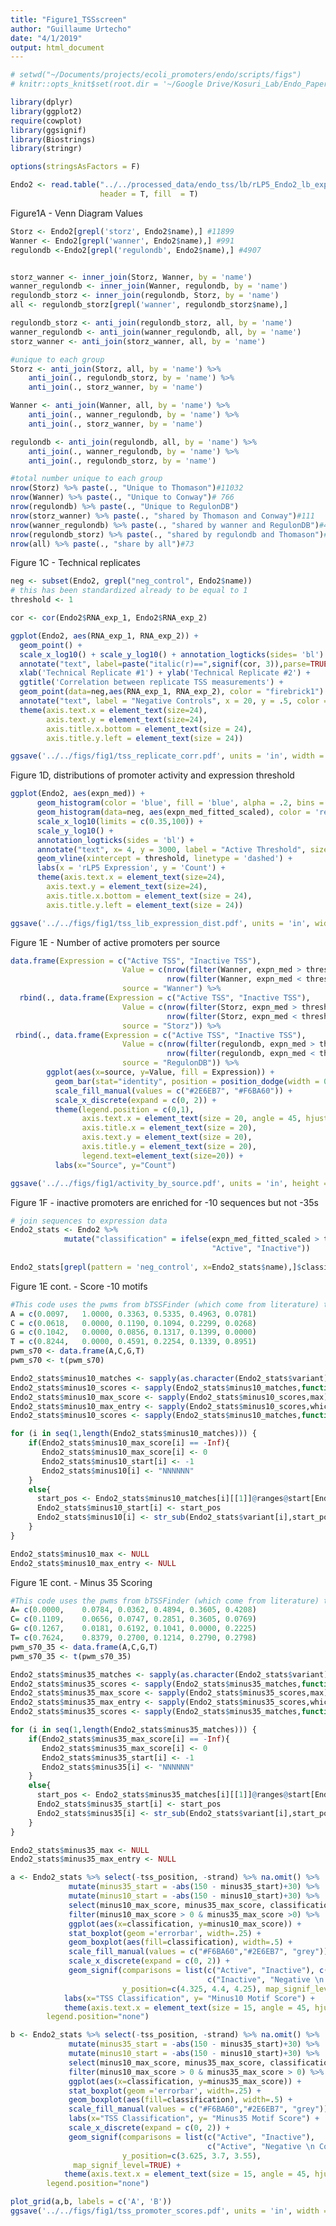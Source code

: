 ```yaml
---
title: "Figure1_TSSscreen"
author: "Guillaume Urtecho"
date: "4/1/2019"
output: html_document
---
```


```r
# setwd("~/Documents/projects/ecoli_promoters/endo/scripts/figs")
# knitr::opts_knit$set(root.dir = '~/Google Drive/Kosuri_Lab/Endo_Paper/scripts')

library(dplyr)
library(ggplot2)
require(cowplot)
library(ggsignif)
library(Biostrings)
library(stringr)

options(stringsAsFactors = F)

Endo2 <- read.table("../../processed_data/endo_tss/lb/rLP5_Endo2_lb_expression_formatted_std.txt",
                    header = T, fill  = T)
```

Figure1A - Venn Diagram Values

```r

Storz <- Endo2[grepl('storz', Endo2$name),] #11899
Wanner <- Endo2[grepl('wanner', Endo2$name),] #991
regulondb <-Endo2[grepl('regulondb', Endo2$name),] #4907


storz_wanner <- inner_join(Storz, Wanner, by = 'name')
wanner_regulondb <- inner_join(Wanner, regulondb, by = 'name')
regulondb_storz <- inner_join(regulondb, Storz, by = 'name')
all <- regulondb_storz[grepl('wanner', regulondb_storz$name),]

regulondb_storz <- anti_join(regulondb_storz, all, by = 'name')
wanner_regulondb <- anti_join(wanner_regulondb, all, by = 'name')
storz_wanner <- anti_join(storz_wanner, all, by = 'name')

#unique to each group
Storz <- anti_join(Storz, all, by = 'name') %>%
    anti_join(., regulondb_storz, by = 'name') %>%
    anti_join(., storz_wanner, by = 'name')

Wanner <- anti_join(Wanner, all, by = 'name') %>%
    anti_join(., wanner_regulondb, by = 'name') %>%
    anti_join(., storz_wanner, by = 'name')

regulondb <- anti_join(regulondb, all, by = 'name') %>%
    anti_join(., wanner_regulondb, by = 'name') %>%
    anti_join(., regulondb_storz, by = 'name')

#total number unique to each group
nrow(Storz) %>% paste(., "Unique to Thomason")#11032
nrow(Wanner) %>% paste(., "Unique to Conway")# 766
nrow(regulondb) %>% paste(., "Unique to RegulonDB")
nrow(storz_wanner) %>% paste(., "shared by Thomason and Conway")#111
nrow(wanner_regulondb) %>% paste(., "shared by wanner and RegulonDB")#41
nrow(regulondb_storz) %>% paste(., "shared by regulondb and Thomason")#683
nrow(all) %>% paste(., "share by all")#73
```

Figure 1C - Technical replicates

```r
neg <- subset(Endo2, grepl("neg_control", Endo2$name))
# this has been standardized already to be equal to 1
threshold <- 1

cor <- cor(Endo2$RNA_exp_1, Endo2$RNA_exp_2)

ggplot(Endo2, aes(RNA_exp_1, RNA_exp_2)) + 
  geom_point() +
  scale_x_log10() + scale_y_log10() + annotation_logticks(sides= 'bl') +
  annotate("text", label=paste("italic(r)==",signif(cor, 3)),parse=TRUE, x=.5, y=15, size = 8) +
  xlab('Technical Replicate #1') + ylab('Technical Replicate #2') +
  ggtitle('Correlation between replicate TSS measurements') +
  geom_point(data=neg,aes(RNA_exp_1, RNA_exp_2), color = "firebrick1") +
  annotate("text", label = "Negative Controls", x = 20, y = .5, color = 'firebrick1', size = 8) +
  theme(axis.text.x = element_text(size=24), 
        axis.text.y = element_text(size=24),
        axis.title.x.bottom = element_text(size = 24),
        axis.title.y.left = element_text(size = 24))

ggsave('../../figs/fig1/tss_replicate_corr.pdf', units = 'in', width = 7.29, height = 4.51)
```


Figure 1D, distributions of promoter activity and expression threshold

```r
ggplot(Endo2, aes(expn_med)) +
      geom_histogram(color = 'blue', fill = 'blue', alpha = .2, bins = 100) +
      geom_histogram(data=neg, aes(expn_med_fitted_scaled), color = 'red', fill = 'red', alpha = .2, bins = 100) +
      scale_x_log10(limits = c(0.35,100)) +
      scale_y_log10() +  
      annotation_logticks(sides = 'bl') +
      annotate("text", x= 4, y = 3000, label = "Active Threshold", size = 8) +
      geom_vline(xintercept = threshold, linetype = 'dashed') +
      labs(x = 'rLP5 Expression', y = 'Count') +
      theme(axis.text.x = element_text(size=24), 
        axis.text.y = element_text(size=24),
        axis.title.x.bottom = element_text(size = 24),
        axis.title.y.left = element_text(size = 24))

ggsave('../../figs/fig1/tss_lib_expression_dist.pdf', units = 'in', width = 7.29, height = 4.51)
```

Figure 1E - Number of active promoters per source
```r
data.frame(Expression = c("Active TSS", "Inactive TSS"),
                         Value = c(nrow(filter(Wanner, expn_med > threshold)),
                                   nrow(filter(Wanner, expn_med < threshold))),
                         source = "Wanner") %>%
  rbind(., data.frame(Expression = c("Active TSS", "Inactive TSS"),
                         Value = c(nrow(filter(Storz, expn_med > threshold)),
                                   nrow(filter(Storz, expn_med < threshold))),
                         source = "Storz")) %>%
 rbind(., data.frame(Expression = c("Active TSS", "Inactive TSS"),
                         Value = c(nrow(filter(regulondb, expn_med > threshold)),
                                   nrow(filter(regulondb, expn_med < threshold))),
                         source = "RegulonDB")) %>%
        ggplot(aes(x=source, y=Value, fill = Expression)) + 
          geom_bar(stat="identity", position = position_dodge(width = 0), color = 'black') +
          scale_fill_manual(values = c("#2E6EB7", "#F6BA60")) +
          scale_x_discrete(expand = c(0, 2)) +
          theme(legend.position = c(0,1),
                axis.text.x = element_text(size = 20, angle = 45, hjust = 1), 
                axis.title.x = element_text(size = 20),
                axis.text.y = element_text(size = 20), 
                axis.title.y = element_text(size = 20), 
                legend.text=element_text(size=20)) +
          labs(x="Source", y="Count")

ggsave('../../figs/fig1/activity_by_source.pdf', units = 'in', height = 8.1, width = 7.46)
```


Figure 1F - inactive promoters are enriched for -10 sequences but not -35s
```r
# join sequences to expression data
Endo2_stats <- Endo2 %>%
            mutate("classification" = ifelse(expn_med_fitted_scaled > threshold,
                                             "Active", "Inactive"))
   
Endo2_stats[grepl(pattern = 'neg_control', x=Endo2_stats$name),]$classification <- "Negative \n Controls"
```


Figure 1E cont. - Score -10 motifs 
```r
#This code uses the pwms from bTSSFinder (which come from literature) to find the best -10 site
A = c(0.0097,	1.0000,	0.3363,	0.5335,	0.4963,	0.0781)
C = c(0.0618,	0.0000,	0.1190,	0.1094,	0.2299,	0.0268)
G = c(0.1042,	0.0000,	0.0856,	0.1317,	0.1399,	0.0000)
T = c(0.8244,	0.0000,	0.4591,	0.2254,	0.1339,	0.8951)
pwm_s70 <- data.frame(A,C,G,T)
pwm_s70 <- t(pwm_s70)

Endo2_stats$minus10_matches <- sapply(as.character(Endo2_stats$variant),function(x) matchPWM(pwm_s70,str_sub(x,-150,-1)))
Endo2_stats$minus10_scores <- sapply(Endo2_stats$minus10_matches,function(x) PWMscoreStartingAt(pwm_s70, subject(x),start(x)))
Endo2_stats$minus10_max_score <- sapply(Endo2_stats$minus10_scores,max)
Endo2_stats$minus10_max_entry <- sapply(Endo2_stats$minus10_scores,which.max)
Endo2_stats$minus10_scores <- sapply(Endo2_stats$minus10_matches,function(x) PWMscoreStartingAt(pwm_s70, subject(x),start(x)))

for (i in seq(1,length(Endo2_stats$minus10_matches))) {
    if(Endo2_stats$minus10_max_score[i] == -Inf){
       Endo2_stats$minus10_max_score[i] <- 0
       Endo2_stats$minus10_start[i] <- -1
       Endo2_stats$minus10[i] <- "NNNNNN"
    }
    else{
      start_pos <- Endo2_stats$minus10_matches[i][[1]]@ranges@start[Endo2_stats$minus10_max_entry[[i]]]
      Endo2_stats$minus10_start[i] <- start_pos
      Endo2_stats$minus10[i] <- str_sub(Endo2_stats$variant[i],start_pos,start_pos+5)
    }
}

Endo2_stats$minus10_max <- NULL
Endo2_stats$minus10_max_entry <- NULL
```


Figure 1E cont. - Minus 35 Scoring

```r
#This code uses the pwms from bTSSFinder (which come from literature) to find the best -10 site
A= c(0.0000,	0.0784,	0.0362,	0.4894,	0.3605,	0.4208)
C= c(0.1109,	0.0656,	0.0747,	0.2851,	0.3605,	0.0769)
G= c(0.1267,	0.0181,	0.6192,	0.1041,	0.0000,	0.2225)
T= c(0.7624,	0.8379,	0.2700,	0.1214,	0.2790,	0.2798)
pwm_s70_35 <- data.frame(A,C,G,T)
pwm_s70_35 <- t(pwm_s70_35)

Endo2_stats$minus35_matches <- sapply(as.character(Endo2_stats$variant),function(x) matchPWM(pwm_s70_35,str_sub(x,-150,-1))) #Normally (x,-150,-1)
Endo2_stats$minus35_scores <- sapply(Endo2_stats$minus35_matches,function(x) PWMscoreStartingAt(pwm_s70_35, subject(x),start(x)))
Endo2_stats$minus35_max_score <- sapply(Endo2_stats$minus35_scores,max)
Endo2_stats$minus35_max_entry <- sapply(Endo2_stats$minus35_scores,which.max)
Endo2_stats$minus35_scores <- sapply(Endo2_stats$minus35_matches,function(x) PWMscoreStartingAt(pwm_s70_35, subject(x),start(x)))

for (i in seq(1,length(Endo2_stats$minus35_matches))) {
    if(Endo2_stats$minus35_max_score[i] == -Inf){
       Endo2_stats$minus35_max_score[i] <- 0
       Endo2_stats$minus35_start[i] <- -1
       Endo2_stats$minus35[i] <- "NNNNNN"
    }
    else{
      start_pos <- Endo2_stats$minus35_matches[i][[1]]@ranges@start[Endo2_stats$minus35_max_entry[[i]]]
      Endo2_stats$minus35_start[i] <- start_pos
      Endo2_stats$minus35[i] <- str_sub(Endo2_stats$variant[i],start_pos,start_pos+5)
    }
}

Endo2_stats$minus35_max <- NULL
Endo2_stats$minus35_max_entry <- NULL

```


```r
a <- Endo2_stats %>% select(-tss_position, -strand) %>% na.omit() %>%
             mutate(minus35_start = -abs(150 - minus35_start)+30) %>%
             mutate(minus10_start = -abs(150 - minus10_start)+30) %>%
             select(minus10_max_score, minus35_max_score, classification) %>%
             filter(minus10_max_score > 0 & minus35_max_score >0) %>%
             ggplot(aes(x=classification, y=minus10_max_score)) +
             stat_boxplot(geom ='errorbar', width=.25) +
             geom_boxplot(aes(fill=classification), width=.5) +
             scale_fill_manual(values = c("#F6BA60","#2E6EB7", "grey")) +
             scale_x_discrete(expand = c(0, 2)) + 
             geom_signif(comparisons = list(c("Active", "Inactive"), c("Active", "Negative \n Controls"), 
                                            c("Inactive", "Negative \n Controls")), 
                         y_position=c(4.325, 4.4, 4.25), map_signif_level=TRUE) +
            labs(x="TSS Classification", y= "Minus10 Motif Score") +
            theme(axis.text.x = element_text(size = 15, angle = 45, hjust = 1),
        legend.position="none")

b <- Endo2_stats %>% select(-tss_position, -strand) %>% na.omit() %>%
             mutate(minus35_start = -abs(150 - minus35_start)+30) %>%
             mutate(minus10_start = -abs(150 - minus10_start)+30) %>%
             select(minus10_max_score, minus35_max_score, classification) %>%
             filter(minus10_max_score > 0 & minus35_max_score > 0) %>%
             ggplot(aes(x=classification, y=minus35_max_score)) + 
             stat_boxplot(geom ='errorbar', width=.25) +
             geom_boxplot(aes(fill=classification), width=.5) +
             scale_fill_manual(values = c("#F6BA60","#2E6EB7", "grey")) +
             labs(x="TSS Classification", y= "Minus35 Motif Score") +
             scale_x_discrete(expand = c(0, 2)) + 
             geom_signif(comparisons = list(c("Active", "Inactive"), 
                                            c("Active", "Negative \n Controls"), c("Inactive", "Negative \n Controls")), 
                         y_position=c(3.625, 3.7, 3.55), 
              map_signif_level=TRUE) + 
            theme(axis.text.x = element_text(size = 15, angle = 45, hjust=1),
        legend.position="none")

plot_grid(a,b, labels = c('A', 'B'))
ggsave('../../figs/fig1/tss_promoter_scores.pdf', units = 'in', width = 9.06, height = 6.32)

```













